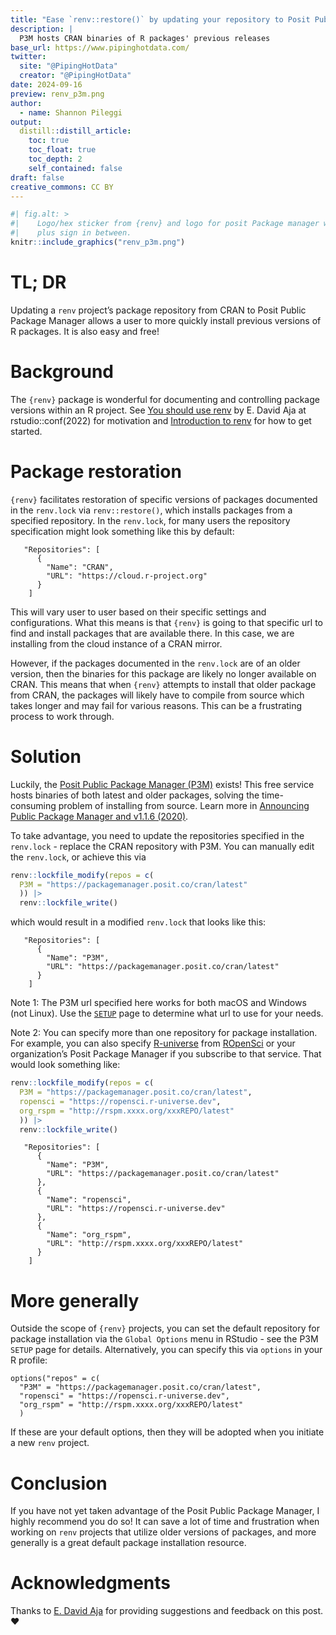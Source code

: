 ```yaml
---
title: "Ease `renv::restore()` by updating your repository to Posit Public Package Manager"
description: |
  P3M hosts CRAN binaries of R packages' previous releases
base_url: https://www.pipinghotdata.com/
twitter:
  site: "@PipingHotData"
  creator: "@PipingHotData"
date: 2024-09-16
preview: renv_p3m.png
author:
  - name: Shannon Pileggi
output:
  distill::distill_article:
    toc: true
    toc_float: true
    toc_depth: 2
    self_contained: false
draft: false
creative_commons: CC BY
---
```


```r
#| fig.alt: > 
#|    Logo/hex sticker from {renv} and logo for posit Package manager with a 
#|    plus sign in between.
knitr::include_graphics("renv_p3m.png")
```

# TL; DR

Updating a `renv` project's package repository from CRAN to Posit Public Package 
Manager allows a user to more quickly install previous versions of R packages. 
It is also easy and free!

# Background

The `{renv}` package is wonderful for documenting and controlling package versions within 
an R project. See [You should use renv](https://youtu.be/GwVx_pf2uz4?si=agbC-r-us57GF-7f) by E. David Aja at rstudio::conf(2022) for motivation and [Introduction to renv](https://rstudio.github.io/renv/articles/renv.html) for how to get started.

# Package restoration

`{renv}` facilitates restoration of specific versions of packages documented
in the `renv.lock` via `renv::restore()`, which installs packages from
a specified repository. In the `renv.lock`, for many users the repository specification
might look something like this by default:

```
   "Repositories": [
      {
        "Name": "CRAN",
        "URL": "https://cloud.r-project.org"
      }
    ]
```

This will vary user to user based on their specific settings and configurations.
What this means is that `{renv}` is going to that specific url to find and install
packages that are available there. In this case, we are installing from
the cloud instance of a CRAN mirror.

However, if the packages documented in the `renv.lock` are of an older version, then the binaries for this package are likely no longer available on CRAN. This means that
when `{renv}` attempts to install that older package from CRAN,
the packages will likely have to compile from source which takes longer and may fail for 
various reasons. This can be a frustrating process to work through.

# Solution

Luckily, the [Posit Public Package Manager (P3M)](https://packagemanager.posit.co/client/#/) exists! This free service hosts binaries of both latest and older packages, solving the time-consuming problem of installing from source. Learn more in [Announcing Public Package Manager and v1.1.6 (2020)](https://posit.co/blog/announcing-public-package-manager/). 

To take advantage, you need to update the repositories
specified in the `renv.lock` - replace the CRAN repository with P3M. You can manually edit the `renv.lock`, or achieve this via

```r
renv::lockfile_modify(repos = c(
  P3M = "https://packagemanager.posit.co/cran/latest"
  )) |> 
  renv::lockfile_write()
```

which would result in a modified `renv.lock` that looks like this:

```
   "Repositories": [
      {
        "Name": "P3M",
        "URL": "https://packagemanager.posit.co/cran/latest"
      }
    ]
```

Note 1: The P3M url specified here works for both macOS and Windows (not Linux).
Use the [`SETUP`](https://packagemanager.posit.co/client/#/repos/cran/setup) page to determine what url to use for your needs.

Note 2: You can specify more than one repository for package installation. For 
example, you can also specify [R-universe](https://r-universe.dev/search) from [ROpenSci](https://ropensci.org/) or your organization's 
Posit Package Manager if you subscribe to that service. That would look something 
like:

```r
renv::lockfile_modify(repos = c(
  P3M = "https://packagemanager.posit.co/cran/latest",
  ropensci = "https://ropensci.r-universe.dev",
  org_rspm = "http://rspm.xxxx.org/xxxREPO/latest"
  )) |> 
  renv::lockfile_write()
```

```
   "Repositories": [
      {
        "Name": "P3M",
        "URL": "https://packagemanager.posit.co/cran/latest"
      },
      {
        "Name": "ropensci",
        "URL": "https://ropensci.r-universe.dev"
      },
      {
        "Name": "org_rspm",
        "URL": "http://rspm.xxxx.org/xxxREPO/latest"
      }
    ]
```

# More generally

Outside the scope of `{renv}` projects, you can set the default repository for
package installation via the `Global Options` menu in RStudio - see the P3M `SETUP` page for details. Alternatively, you can specify this via `options` in your R profile:

```
options("repos" = c(
  "P3M" = "https://packagemanager.posit.co/cran/latest",
  "ropensci" = "https://ropensci.r-universe.dev",
  "org_rspm" = "http://rspm.xxxx.org/xxxREPO/latest"
  )
```

If these are your default options, then they will be adopted when you initiate a new
`renv` project.

# Conclusion    

If you have not yet taken advantage of the Posit Public Package Manager, I highly
recommend you do so! It can save a lot of time and frustration when working on 
`renv` projects that utilize older versions of packages, and more generally is
a great default package installation resource.

# Acknowledgments

Thanks to [E. David Aja](https://edavidaja.com/) for providing suggestions and 
feedback on this post. ❤️